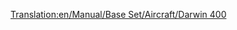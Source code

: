 [[Translation:en/Manual/Base Set/Aircraft/Darwin 400]]

{{nl/Vliegtuig|Name=Darwin 400
|Image=[[File:en/Boeing757.png|Darwin 400]]
|Cost=36.919 (73,828)
|Speed=947 km/h (592 MPH)
|Annual=5.906 (11,812)
|Designed=1982
|Lifespan=25
|Capacity=200 passagiers & 25 zakken post
|Description=Standaard straalvliegtuig, voorkeur voor grote vliegvelden.
|Real-life=Boeing 757
}}